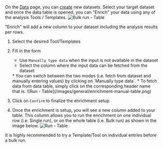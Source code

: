 On the [Data](/get-started/key-concepts/data) page, you can [create](/data/introduction) new datasets. 
Select your target dataset and once the data table is opened, you can "Enrich" your data using any of the analysis Tools / Templates.
![Bulk run - Table](/images/general/bulk-run-table.png)

"Enrich" will add a new column to your dataset including the analysis results per rows.

1. Select the desired Tool/Templates
2. Fill in the form 
    *  Use `Manually type data` when the input is not available in the dataset
    *  Select the column where the input data can be fetched from the dataset
    <Info>
    * You can switch between the two modes (i.e. fetch from dataset and manually entering values) by clicking on `Manually type data`.
    * To fetch data from data table, simply click on the corresponding header name that is.
    ![Run - Table](/images/general/enrichment-manual-table.png)

    </Info>
3. Click on `Confirm` to finalize the enrichment setup
4. Once the enrichment is setup, you will see a new column added to your table. This column allows you 
to run the enrichment on one individual row (i.e. Single run), or on the whole table (i.e. Bulk run) as shown in the image below.
![Run - Table](/images/general/run-table.png)

<Tip>
It is highly recommended to try a Template/Tool on individual entries before a bulk run.
</Tip>